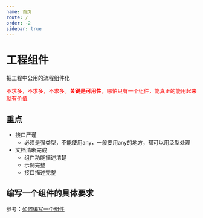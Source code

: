 ```yaml
---
name: 首页
route: /
order: -2
sidebar: true
---
```


# 工程组件

把工程中公用的流程组件化

<font color="red">不求多，不求多，不求多。**关键是可用性**，哪怕只有一个组件，能真正的能用起来就有价值</font>


## 重点
+ 接口严谨
  + 必须是强类型，不能使用any，一般要用any的地方，都可以用泛型处理
+ 文档清晰完成
  + 组件功能描述清楚
  + 示例完整
  + 接口描述完整


## 编写一个组件的具体要求

参考：[如何编写一个组件](./HowToCreateComponent)
